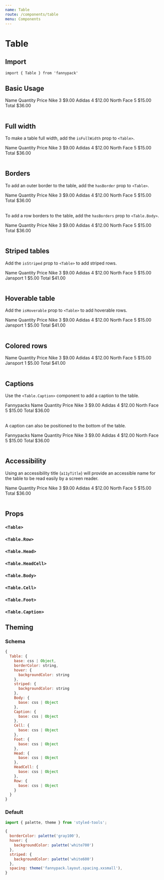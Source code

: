 ```yaml
---
name: Table
route: /components/table
menu: Components
---
```



# Table

## Import

`import { Table } from 'fannypack'`

## Basic Usage

<Playground>
  <Table>
    <Table.Head>
      <Table.Row>
        <Table.HeadCell>Name</Table.HeadCell>
        <Table.HeadCell textAlign="right">Quantity</Table.HeadCell>
        <Table.HeadCell textAlign="right">Price</Table.HeadCell>
      </Table.Row>
    </Table.Head>
    <Table.Body>
      <Table.Row>
        <Table.Cell>Nike</Table.Cell>
        <Table.Cell textAlign="right">3</Table.Cell>
        <Table.Cell textAlign="right">$9.00</Table.Cell>
      </Table.Row>
      <Table.Row>
        <Table.Cell>Adidas</Table.Cell>
        <Table.Cell textAlign="right">4</Table.Cell>
        <Table.Cell textAlign="right">$12.00</Table.Cell>
      </Table.Row>
      <Table.Row>
        <Table.Cell>North Face</Table.Cell>
        <Table.Cell textAlign="right">5</Table.Cell>
        <Table.Cell textAlign="right">$15.00</Table.Cell>
      </Table.Row>
    </Table.Body>
    <Table.Foot>
      <Table.Row>
        <Table.Cell>Total</Table.Cell>
        <Table.Cell />
        <Table.Cell textAlign="right">$36.00</Table.Cell>
      </Table.Row>
    </Table.Foot>
  </Table>
</Playground>

## Full width

To make a table full width, add the `isFullWidth` prop to `<Table>`.

<Playground>
  <Table isFullWidth>
    <Table.Head>
      <Table.Row>
        <Table.HeadCell>Name</Table.HeadCell>
        <Table.HeadCell textAlign="right">Quantity</Table.HeadCell>
        <Table.HeadCell textAlign="right">Price</Table.HeadCell>
      </Table.Row>
    </Table.Head>
    <Table.Body>
      <Table.Row>
        <Table.Cell>Nike</Table.Cell>
        <Table.Cell textAlign="right">3</Table.Cell>
        <Table.Cell textAlign="right">$9.00</Table.Cell>
      </Table.Row>
      <Table.Row>
        <Table.Cell>Adidas</Table.Cell>
        <Table.Cell textAlign="right">4</Table.Cell>
        <Table.Cell textAlign="right">$12.00</Table.Cell>
      </Table.Row>
      <Table.Row>
        <Table.Cell>North Face</Table.Cell>
        <Table.Cell textAlign="right">5</Table.Cell>
        <Table.Cell textAlign="right">$15.00</Table.Cell>
      </Table.Row>
    </Table.Body>
    <Table.Foot>
      <Table.Row>
        <Table.Cell>Total</Table.Cell>
        <Table.Cell />
        <Table.Cell textAlign="right">$36.00</Table.Cell>
      </Table.Row>
    </Table.Foot>
  </Table>
</Playground>

## Borders

To add an outer border to the table, add the `hasBorder` prop to `<Table>`.

<Playground>
  <Table hasBorder>
    <Table.Head>
      <Table.Row>
        <Table.HeadCell>Name</Table.HeadCell>
        <Table.HeadCell textAlign="right">Quantity</Table.HeadCell>
        <Table.HeadCell textAlign="right">Price</Table.HeadCell>
      </Table.Row>
    </Table.Head>
    <Table.Body>
      <Table.Row>
        <Table.Cell>Nike</Table.Cell>
        <Table.Cell textAlign="right">3</Table.Cell>
        <Table.Cell textAlign="right">$9.00</Table.Cell>
      </Table.Row>
      <Table.Row>
        <Table.Cell>Adidas</Table.Cell>
        <Table.Cell textAlign="right">4</Table.Cell>
        <Table.Cell textAlign="right">$12.00</Table.Cell>
      </Table.Row>
      <Table.Row>
        <Table.Cell>North Face</Table.Cell>
        <Table.Cell textAlign="right">5</Table.Cell>
        <Table.Cell textAlign="right">$15.00</Table.Cell>
      </Table.Row>
    </Table.Body>
    <Table.Foot>
      <Table.Row>
        <Table.Cell>Total</Table.Cell>
        <Table.Cell />
        <Table.Cell textAlign="right">$36.00</Table.Cell>
      </Table.Row>
    </Table.Foot>
  </Table>
</Playground>

To add a row borders to the table, add the `hasBorders` prop to `<Table.Body>`.

<Playground>
  <Table>
    <Table.Head>
      <Table.Row>
        <Table.HeadCell>Name</Table.HeadCell>
        <Table.HeadCell textAlign="right">Quantity</Table.HeadCell>
        <Table.HeadCell textAlign="right">Price</Table.HeadCell>
      </Table.Row>
    </Table.Head>
    <Table.Body hasBorders>
      <Table.Row>
        <Table.Cell>Nike</Table.Cell>
        <Table.Cell textAlign="right">3</Table.Cell>
        <Table.Cell textAlign="right">$9.00</Table.Cell>
      </Table.Row>
      <Table.Row>
        <Table.Cell>Adidas</Table.Cell>
        <Table.Cell textAlign="right">4</Table.Cell>
        <Table.Cell textAlign="right">$12.00</Table.Cell>
      </Table.Row>
      <Table.Row>
        <Table.Cell>North Face</Table.Cell>
        <Table.Cell textAlign="right">5</Table.Cell>
        <Table.Cell textAlign="right">$15.00</Table.Cell>
      </Table.Row>
    </Table.Body>
    <Table.Foot>
      <Table.Row>
        <Table.Cell>Total</Table.Cell>
        <Table.Cell />
        <Table.Cell textAlign="right">$36.00</Table.Cell>
      </Table.Row>
    </Table.Foot>
  </Table>
</Playground>

## Striped tables

Add the `isStriped` prop to `<Table>` to add striped rows.

<Playground>
  <Table isStriped>
    <Table.Head>
      <Table.Row>
        <Table.HeadCell>Name</Table.HeadCell>
        <Table.HeadCell textAlign="right">Quantity</Table.HeadCell>
        <Table.HeadCell textAlign="right">Price</Table.HeadCell>
      </Table.Row>
    </Table.Head>
    <Table.Body>
      <Table.Row>
        <Table.Cell>Nike</Table.Cell>
        <Table.Cell textAlign="right">3</Table.Cell>
        <Table.Cell textAlign="right">$9.00</Table.Cell>
      </Table.Row>
      <Table.Row>
        <Table.Cell>Adidas</Table.Cell>
        <Table.Cell textAlign="right">4</Table.Cell>
        <Table.Cell textAlign="right">$12.00</Table.Cell>
      </Table.Row>
      <Table.Row>
        <Table.Cell>North Face</Table.Cell>
        <Table.Cell textAlign="right">5</Table.Cell>
        <Table.Cell textAlign="right">$15.00</Table.Cell>
      </Table.Row>
      <Table.Row>
        <Table.Cell>Jansport</Table.Cell>
        <Table.Cell textAlign="right">1</Table.Cell>
        <Table.Cell textAlign="right">$5.00</Table.Cell>
      </Table.Row>
    </Table.Body>
    <Table.Foot>
      <Table.Row>
        <Table.Cell>Total</Table.Cell>
        <Table.Cell />
        <Table.Cell textAlign="right">$41.00</Table.Cell>
      </Table.Row>
    </Table.Foot>
  </Table>
</Playground>

## Hoverable table

Add the `isHoverable` prop to `<Table>` to add hoverable rows.

<Playground>
  <Table isHoverable>
    <Table.Head>
      <Table.Row>
        <Table.HeadCell>Name</Table.HeadCell>
        <Table.HeadCell textAlign="right">Quantity</Table.HeadCell>
        <Table.HeadCell textAlign="right">Price</Table.HeadCell>
      </Table.Row>
    </Table.Head>
    <Table.Body>
      <Table.Row>
        <Table.Cell>Nike</Table.Cell>
        <Table.Cell textAlign="right">3</Table.Cell>
        <Table.Cell textAlign="right">$9.00</Table.Cell>
      </Table.Row>
      <Table.Row>
        <Table.Cell>Adidas</Table.Cell>
        <Table.Cell textAlign="right">4</Table.Cell>
        <Table.Cell textAlign="right">$12.00</Table.Cell>
      </Table.Row>
      <Table.Row>
        <Table.Cell>North Face</Table.Cell>
        <Table.Cell textAlign="right">5</Table.Cell>
        <Table.Cell textAlign="right">$15.00</Table.Cell>
      </Table.Row>
      <Table.Row>
        <Table.Cell>Jansport</Table.Cell>
        <Table.Cell textAlign="right">1</Table.Cell>
        <Table.Cell textAlign="right">$5.00</Table.Cell>
      </Table.Row>
    </Table.Body>
    <Table.Foot>
      <Table.Row>
        <Table.Cell>Total</Table.Cell>
        <Table.Cell />
        <Table.Cell textAlign="right">$41.00</Table.Cell>
      </Table.Row>
    </Table.Foot>
  </Table>
</Playground>

## Colored rows

<Playground>
  <Table>
    <Table.Head>
      <Table.Row>
        <Table.HeadCell>Name</Table.HeadCell>
        <Table.HeadCell textAlign="right">Quantity</Table.HeadCell>
        <Table.HeadCell textAlign="right">Price</Table.HeadCell>
      </Table.Row>
    </Table.Head>
    <Table.Body>
      <Table.Row backgroundColor="primaryTint">
        <Table.Cell>Nike</Table.Cell>
        <Table.Cell textAlign="right">3</Table.Cell>
        <Table.Cell textAlign="right">$9.00</Table.Cell>
      </Table.Row>
      <Table.Row backgroundColor="successTint">
        <Table.Cell>Adidas</Table.Cell>
        <Table.Cell textAlign="right">4</Table.Cell>
        <Table.Cell textAlign="right">$12.00</Table.Cell>
      </Table.Row>
      <Table.Row backgroundColor="warningTint">
        <Table.Cell>North Face</Table.Cell>
        <Table.Cell textAlign="right">5</Table.Cell>
        <Table.Cell textAlign="right">$15.00</Table.Cell>
      </Table.Row>
      <Table.Row backgroundColor="dangerTint">
        <Table.Cell>Jansport</Table.Cell>
        <Table.Cell textAlign="right">1</Table.Cell>
        <Table.Cell textAlign="right">$5.00</Table.Cell>
      </Table.Row>
    </Table.Body>
    <Table.Foot>
      <Table.Row>
        <Table.Cell>Total</Table.Cell>
        <Table.Cell />
        <Table.Cell textAlign="right">$41.00</Table.Cell>
      </Table.Row>
    </Table.Foot>
  </Table>
</Playground>

## Captions

Use the `<Table.Caption>` component to add a caption to the table.

<Playground>
  <Table>
    <Table.Caption>Fannypacks</Table.Caption>
    <Table.Head>
      <Table.Row>
        <Table.HeadCell>Name</Table.HeadCell>
        <Table.HeadCell textAlign="right">Quantity</Table.HeadCell>
        <Table.HeadCell textAlign="right">Price</Table.HeadCell>
      </Table.Row>
    </Table.Head>
    <Table.Body>
      <Table.Row>
        <Table.Cell>Nike</Table.Cell>
        <Table.Cell textAlign="right">3</Table.Cell>
        <Table.Cell textAlign="right">$9.00</Table.Cell>
      </Table.Row>
      <Table.Row>
        <Table.Cell>Adidas</Table.Cell>
        <Table.Cell textAlign="right">4</Table.Cell>
        <Table.Cell textAlign="right">$12.00</Table.Cell>
      </Table.Row>
      <Table.Row>
        <Table.Cell>North Face</Table.Cell>
        <Table.Cell textAlign="right">5</Table.Cell>
        <Table.Cell textAlign="right">$15.00</Table.Cell>
      </Table.Row>
    </Table.Body>
    <Table.Foot>
      <Table.Row>
        <Table.Cell>Total</Table.Cell>
        <Table.Cell />
        <Table.Cell textAlign="right">$36.00</Table.Cell>
      </Table.Row>
    </Table.Foot>
  </Table>
</Playground>

A caption can also be positioned to the bottom of the table.

<Playground>
  <Table>
    <Table.Caption position="bottom">Fannypacks</Table.Caption>
    <Table.Head>
      <Table.Row>
        <Table.HeadCell>Name</Table.HeadCell>
        <Table.HeadCell textAlign="right">Quantity</Table.HeadCell>
        <Table.HeadCell textAlign="right">Price</Table.HeadCell>
      </Table.Row>
    </Table.Head>
    <Table.Body>
      <Table.Row>
        <Table.Cell>Nike</Table.Cell>
        <Table.Cell textAlign="right">3</Table.Cell>
        <Table.Cell textAlign="right">$9.00</Table.Cell>
      </Table.Row>
      <Table.Row>
        <Table.Cell>Adidas</Table.Cell>
        <Table.Cell textAlign="right">4</Table.Cell>
        <Table.Cell textAlign="right">$12.00</Table.Cell>
      </Table.Row>
      <Table.Row>
        <Table.Cell>North Face</Table.Cell>
        <Table.Cell textAlign="right">5</Table.Cell>
        <Table.Cell textAlign="right">$15.00</Table.Cell>
      </Table.Row>
    </Table.Body>
    <Table.Foot>
      <Table.Row>
        <Table.Cell>Total</Table.Cell>
        <Table.Cell />
        <Table.Cell textAlign="right">$36.00</Table.Cell>
      </Table.Row>
    </Table.Foot>
  </Table>
</Playground>

## Accessibility

Using an accessibility title (`a11yTitle`) will provide an accessible name for the table to be read easily by a screen reader.

<Playground>
  <Table a11yTitle="Fannypack prices">
    <Table.Head>
      <Table.Row>
        <Table.HeadCell>Name</Table.HeadCell>
        <Table.HeadCell textAlign="right">Quantity</Table.HeadCell>
        <Table.HeadCell textAlign="right">Price</Table.HeadCell>
      </Table.Row>
    </Table.Head>
    <Table.Body>
      <Table.Row>
        <Table.Cell>Nike</Table.Cell>
        <Table.Cell textAlign="right">3</Table.Cell>
        <Table.Cell textAlign="right">$9.00</Table.Cell>
      </Table.Row>
      <Table.Row>
        <Table.Cell>Adidas</Table.Cell>
        <Table.Cell textAlign="right">4</Table.Cell>
        <Table.Cell textAlign="right">$12.00</Table.Cell>
      </Table.Row>
      <Table.Row>
        <Table.Cell>North Face</Table.Cell>
        <Table.Cell textAlign="right">5</Table.Cell>
        <Table.Cell textAlign="right">$15.00</Table.Cell>
      </Table.Row>
    </Table.Body>
    <Table.Foot>
      <Table.Row>
        <Table.Cell>Total</Table.Cell>
        <Table.Cell />
        <Table.Cell textAlign="right">$36.00</Table.Cell>
      </Table.Row>
    </Table.Foot>
  </Table>
</Playground>

## Props

### `<Table>`

<PropsTable component={Table} />

### `<Table.Row>`

<PropsTable component={TableRow} />

### `<Table.Head>`

<PropsTable component={TableHead} />

### `<Table.HeadCell>`

<PropsTable component={TableHeadCell} />

### `<Table.Body>`

<PropsTable component={TableBody} />

### `<Table.Cell>`

<PropsTable component={TableCell} />

### `<Table.Foot>`

<PropsTable component={TableFoot} />

### `<Table.Caption>`

<PropsTable component={TableCaption} />

## Theming

### Schema

```jsx
{
  Table: {
    base: css | Object,
    borderColor: string,
    hover: {
      backgroundColor: string
    },
    striped: {
      backgroundColor: string
    },
    Body: {
      base: css | Object
    },
    Caption: {
      base: css | Object
    },
    Cell: {
      base: css | Object
    },
    Foot: {
      base: css | Object
    },
    Head: {
      base: css | Object
    },
    HeadCell: {
      base: css | Object
    },
    Row: {
      base: css | Object
    }
  }
}
```

### Default

```jsx
import { palette, theme } from 'styled-tools';

{
  borderColor: palette('gray100'),
  hover: {
    backgroundColor: palette('white700')
  },
  striped: {
    backgroundColor: palette('white600')
  },
  spacing: theme('fannypack.layout.spacing.xxsmall'),
}
```
